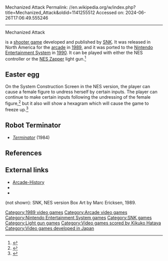 Mechanized Attack
Permalink: //en.wikipedia.org/w/index.php?title=Mechanized_Attack&oldid=1141255512
Accessed on: 2024-06-26T17:06:49.555246



------
Mechanized Attack
{{Infobox VG
|title = Mechanized Attack
|image = MechanizedAttack.jpg
|caption = Arcade flyer art
|developer = [[SNK]]
|publisher = SNK
|director = Hamachi Papa
|producer = Eikichi Kawasaki<br/>Tara-Chan (NES)
|designer = Tara-Chan (NES)
|programmer = Mr. SNK, Komedar Rom<br/>Kyora Yumi (NES)
|artist = S. Kiyoshi, M. Itoh, Ken<br/>Miki T., N. Mihara, Kachumi, Kiku‑Bee (NES)
|composer = Toshikazu Tanaka, Kikuko Hataya<br/>S. Okada, Hinja-kun (NES)
|released = '''Arcade version'''<br>{{vgrelease|NA|[[1989 in video gaming|1989]]}}'''NES version'''<br>{{vgrelease|NA|June [[1990 in video gaming|1990]]}}
|genre = [[Shoot 'em up|Rail shooter]]
|modes = [[Single-player]]
|platforms = [[Arcade game|Arcade]], [[Nintendo Entertainment System]]
}}

{{nihongo|'''''Mechanized Attack'''''|メカナイズド・アタック|Mekanaizudo Atakku}} is a [[shooter game]] developed and published by [[SNK Playmore|SNK]]. It was released in North America for the [[Arcade game|arcade]] in [[1989 in video gaming|1989]], and it was ported to the [[Nintendo Entertainment System]] in [[1990 in video gaming|1990]]. It can be played with either the NES controller or the [[NES Zapper]] light gun.<ref>{{cite web|title=Mechanized Attack|url=https://www.mobygames.com/game/27362/mechanized-attack/|website=[[MobyGames]]|accessdate=24 February 2023}}</ref>

==Easter egg==
On the System Construction Screen in the NES version, the player can cause a female figure to undress herself by certain inputs. The player can continue to make certain inputs following the undressing of the female figure,<ref>{{cite web|title=Mechanized Attack: Debug Mode|url=http://www.giantbomb.com/mechanized-attack/3030-15547/|website=Giant Bomb|publisher=GameSpot|accessdate=9 November 2014}}</ref> but it also will show a hexagram which will cause the game to freeze up.<ref>{{cite web|title=Mechanized Attack (NES)|url=http://tcrf.net/Mechanized_Attack_(NES)|website=The Cutting Room Floor|accessdate=9 November 2014}}</ref>

==Robot Terminator== 
*''[[Terminator (franchise)|Terminator]]'' (1984)

==References==
{{reflist}}

==External links==
*[http://www.arcade-history.com/?n=mechanized-attack&page=detail&id=1592 Arcade-History]
*{{KLOV game|8654}}
*{{moby game|id=/27362/mechanized-attack/}}
(not shown): SNK, NES version Box Art by Marc Ericksen, 1989.

{{NES Zapper}}

[[Category:1989 video games]]
[[Category:Arcade video games]]
[[Category:Nintendo Entertainment System games]]
[[Category:SNK games]]
[[Category:Light gun games]]
[[Category:Video games scored by Kikuko Hataya]]
[[Category:Video games developed in Japan]]


{{arcade-stub}}